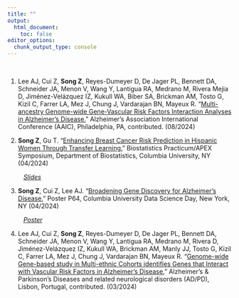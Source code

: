 ```yaml
---
title: ""
output:
  html_document: 
    toc: false
editor_options: 
  chunk_output_type: console
---
```


&nbsp;

1.	Lee AJ, Cui Z, **Song Z**, Reyes-Dumeyer D, De Jager PL, Bennett DA, Schneider JA, Menon V, Wang Y, Lantigua RA, Medrano M, Rivera Mejia D, Jiménez-Velázquez IZ, Kukull WA, Biber SA, Brickman AM, Tosto G, Kizil C, Farrer LA, Mez J, Chung J, Vardarajan BN, Mayeux R. “[Multi-ancestry Genome-wide Gene-Vascular Risk Factors Interaction Analyses in Alzheimer’s Disease.](https://alz.confex.com/alz/2024/meetingapp.cgi/Paper/93041)” Alzheimer's Association International Conference (AAIC), Philadelphia, PA, contributed. (08/2024)

2.	**Song Z**, Gu T. “[Enhancing Breast Cancer Risk Prediction in Hispanic Women Through Transfer Learning.](https://www.publichealth.columbia.edu/academics/departments/biostatistics/news-events/2024-biostatistics-practicum-apex-symposium)” Biostatistics Practicum/APEX Symposium, Department of Biostatistics, Columbia University, NY (04/2024)

&emsp; &emsp; [*Slides*](research/transfer_learning_slides.pdf)

3.	**Song Z**, Cui Z, Lee AJ. “[Broadening Gene Discovery for Alzheimer’s Disease.](https://datascience.columbia.edu/outreach/events/exhibitor-map-data-science-day-2024/)” Poster P64, Columbia University Data Science Day, New York, NY (04/2024)

&emsp; &emsp; [*Poster*](data_science_day_poster.pdf)

4.	Lee AJ, Cui Z, **Song Z**, Reyes-Dumeyer D, De Jager PL, Bennett DA, Schneider JA, Menon V, Wang Y, Lantigua RA, Medrano M, Rivera D, Jiménez-Velázquez IZ, Kukull WA, Brickman AM, Manly JJ, Tosto G, Kizil C, Farrer LA, Mez J, Chung J, Vardarajan BN, Mayeux R. “[Genome-wide Gene-based study in Multi-ethnic Cohorts identifies Genes that Interact with Vascular Risk Factors in Alzheimer’s Disease.](https://adpd2024.kenes.com/junior-faculty-awards/)” Alzheimer's & Parkinson's Diseases and related neurological disorders (AD/PD), Lisbon, Portugal, contributed. (03/2024)

&nbsp;
